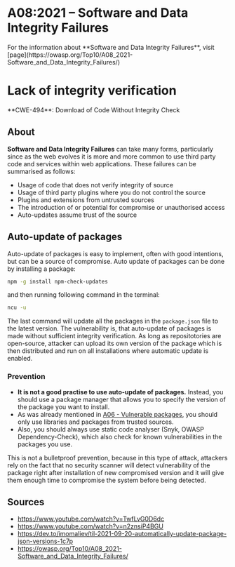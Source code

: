 
# A08:2021 – Software and Data Integrity Failures

<Callout type="info" emoji="ℹ️">
For the information about **Software and Data Integrity Failures**, visit [page](https://owasp.org/Top10/A08_2021-Software_and_Data_Integrity_Failures/)
</Callout>

# Lack of integrity verification

<Callout type="warning" emoji="🔍">
  **CWE-494**: Download of Code Without Integrity Check
</Callout>

## About
**Software and Data Integrity Failures** can take many forms, particularly since as the web evolves it is more and more common to use third party code and services within web applications. These failures can be summarised as follows:
* Usage of code that does not verify integrity of source
* Usage of third party plugins where you do not control the source
* Plugins and extensions from untrusted sources
* The introduction of or potential for compromise or unauthorised access
* Auto-updates assume trust of the source

## Auto-update of packages
Auto-update of packages is easy to implement, often with good intentions, but can be a source of compromise. Auto update of packages can be done by installing a package:
```bash copy
npm -g install npm-check-updates
```
and then running following command in the terminal:
```bash copy
ncu -u
```
The last command will update all the packages in the `package.json` file to the latest version.
<Callout type="warning" emoji="⚠️">
The vulnerability is, that auto-update of packages is made without sufficient integrity verification. As long as repositotories are open-source, attacker can upload its own version of the package which is then distributed and run on all installations where automatic update is enabled. 
</Callout>

### Prevention
* **It is not a good practise to use auto-update of packages.** Instead, you should use a package manager that allows you to specify the version of the package you want to install.
* As was already mentioned in [A06 - Vulnerable packages](/cybersecurity/a06/vulPackages), you should only use libraries and packages from trusted sources.
* Also, you should always use static code analyser (Snyk, OWASP Dependency-Check), which also check for known vulnerabilities in the packages you use.
<Callout type="warning" emoji="⚠️">
This is not a bulletproof prevention, because in this type of attack, attackers rely on the fact that no security scanner will detect vulnerability of the package right after installation of new compromised version and it will give them enough time to compromise the system before being detected.
</Callout>

## Sources
* https://www.youtube.com/watch?v=TwfLvG0D6dc
* https://www.youtube.com/watch?v=n2znsiP4BGU
* https://dev.to/imomaliev/til-2021-09-20-automatically-update-package-json-versions-1c7p
* https://owasp.org/Top10/A08_2021-Software_and_Data_Integrity_Failures/